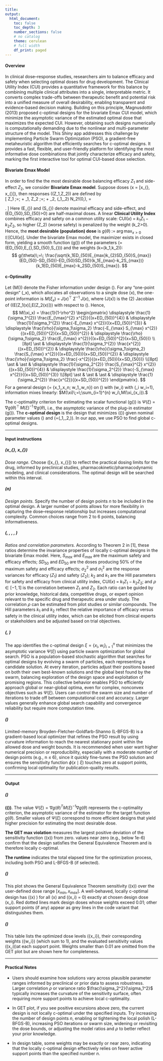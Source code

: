 ```yaml
---
title: 
output:
  html_document:
    toc: false
    toc_depth: 3
    number_sections: false
    # no catalog
    theme: cerulean
    # full width
    df_print: paged
---
```


#### Overview


In clinical dose–response studies, researchers aim to balance efficacy and safety when selecting optimal doses for drug development. The Clinical Utility Index (CUI) provides a quantitative framework for this balance by combining multiple clinical attributes into a single, interpretable metric. It converts complex trade-offs between therapeutic benefit and potential risk into a unified measure of overall desirability, enabling transparent and evidence-based decision making. Building on this principle, Magnusdottir (2013) proposed c-optimal designs for the bivariate Emax CUI model, which minimize the asymptotic variance of the estimated optimal dose that maximizes the expected CUI. However, obtaining such designs numerically is computationally demanding due to the nonlinear and multi-parameter structure of the model. This Shiny app addresses this challenge by implementing Particle Swarm Optimization (PSO), a gradient-free metaheuristic algorithm that efficiently searches for c-optimal designs. It provides a fast, flexible, and user-friendly platform for identifying the most informative dose combinations that jointly characterize efficacy and safety, marking the first interactive tool for optimal CUI-based dose selection.


#### Bivariate Emax Model

In order to find the the most desirable dose balancing efficacy $Z_1$ and side-effect $Z_2$, we consider **Bivariate Emax model**.  Suppose doses \(x \in \chi = [x_{\min}, x_{\max}]\), then responses \((Z_1,Z_2)\) are defined by  
\[
Z_1 \;=\; \frac{E_{\max}\,x}{x + ED_{50}} + \varepsilon_1,
\qquad
Z_2 \;=\; \frac{S_{\max}\,x}{x + SD_{50}} + \varepsilon_2,
\qquad
(\varepsilon_1,\varepsilon_2) \sim N_2\!\big(0,\Sigma\big),
\qquad
\Sigma = \begin{pmatrix}\sigma_1^2 & \rho\sigma_1\sigma_2\\ \rho\sigma_1\sigma_2 & \sigma_2^2\end{pmatrix}
.
\]
Here \(E_{\max}\) and \(S_{\max}\) denote maximal efficacy and side-effect, and \(ED_{50},SD_{50}>0\) are half-maximal doses. 
A linear **Clinical Utility Index** combines efficacy and safety on a common utility scale: $\mathrm{CUI}(x) \;=\; k_1 Z_1 \;-\; k_2 Z_2,$
so higher \(Z_2\) (worse safety) is penalized by the weight \(k_2>0\). Hence, the **most desirable (population) dose** is $g(\theta) \;:=\; \arg\max_{x>0}\; \mathbb E[\mathrm{CUI}(x)].$
Under the bivariate Emax model, the maximizer exists in closed form, yielding a smooth function \(g(\theta)\) of the parameters \(\theta=(ED_{50},E_{\max},SD_{50},S_{\max})\) and the weights \(k=(k_1,k_2)\):
$$
g(\theta)\;=\; \frac{\sqrt{k_1ED_{50}E_{max}k_{2}SD_{50}S_{max}}(ED_{50}-SD_{50})-ED_{50}SD_{50}(k_1E_{max}-k_2S_{max})}{k_1ED_{50}E_{max}-k_2SD_{50}S_{max}}.
$$



#### c-Optimality

Let \(M(\xi)\) denote the Fisher information under design \(\xi\). For any “one-point design” \(\xi_x\), which allocates all observations to a single dose \(x\), the one-point information is
$M(\xi_x)\;=\; J(x)^\top\;\Sigma^{-1}\;J(x),$
where \(J(x)\) is the \(2\times 4\) Jacobian of \(\big(\mathbb E[Z_1(x)],\mathbb E[Z_2(x)]\big)\) with respect to \(\theta\). Hence, 
$$
M(\xi_x)
= \frac{1}{1-\rho^2}
\begin{pmatrix}
\displaystyle \frac{1}{\sigma_1^{2}} \frac{E_{\max}^{2} x^{2}}{(x+ED_{50})^{4}}
&
\displaystyle \frac{1}{\sigma_1^{2}} \frac{-E_{\max} x^{2}}{(x+ED_{50})^{3}}
&
\displaystyle \frac{\rho}{\sigma_1\sigma_2} \frac{-E_{\max} S_{\max} x^{2}}{(x+ED_{50})^{2}(x+SD_{50})^{2}}
&
\displaystyle \frac{\rho}{\sigma_1\sigma_2} \frac{E_{\max} x^{2}}{(x+ED_{50})^{2}(x+SD_{50})}
\\[8pt]
\ast
&
\displaystyle \frac{1}{\sigma_1^{2}} \frac{x^{2}}{(x+ED_{50})^{2}}
&
\displaystyle \frac{\rho}{\sigma_1\sigma_2} \frac{S_{\max} x^{2}}{(x+ED_{50})(x+SD_{50})^{2}}
&
\displaystyle \frac{\rho}{\sigma_1\sigma_2} \frac{-x^{2}}{(x+ED_{50})(x+SD_{50})}
\\[8pt]
\ast & \ast
&
\displaystyle \frac{1}{\sigma_2^{2}} \frac{S_{\max}^{2} x^{2}}{(x+SD_{50})^{4}}
&
\displaystyle \frac{1}{\sigma_2^{2}} \frac{-S_{\max} x^{2}}{(x+SD_{50})^{3}}
\\[8pt]
\ast & \ast & \ast
&
\displaystyle \frac{1}{\sigma_2^{2}} \frac{x^{2}}{(x+SD_{50})^{2}}
\end{pmatrix}.
$$
For a general design \(\xi = \{x_1,\ldots,x_n; w_1,\ldots,w_n\}\) on \(\chi\)  with  \(w_i\ge 0\) with \(\sum_i w_i=1\), information mixes linearly: $M(\xi)\;=\;\sum_{i=1}^{n} w_i\,M(\xi_{x_i}).$

The c-optimality criterion for estimating the scalar functional \(g(\theta)\) is $\Psi(\xi)\;=\; \nabla g(\theta)^\top\, M(\xi)^{-1}\, \nabla g(\theta),$
i.e., the asymptotic variance of the plug-in estimator \(g(\hat\theta)\). The **c-optimal design** is the design that minimizes \(\Psi(\xi)\) given nominal parameter values \(\theta\) and \(\Omega=(\sigma_1,\sigma_2,\rho)\). In our app, we use PSO to find global c-optimal designs.

------

#### Input instructions

##### **\(x_{\min}, x_{\max}\)**  
*Dose range.* Choose \([x_{\min}, x_{\max}]\) to reflect the practical dosing limits for the drug, informed by preclinical studies, pharmacokinetic/pharmacodynamic modeling, and clinical considerations. The optimal design will be searched within this interval. 


##### **\(n\)**
*Design points.* Specify the number of design points $n$ to be included in the optimal design. A larger number of points allows for more flexibility in capturing the dose–response relationship but increases computational complexity. Common choices range from 2 to 6 points, balancing informativeness.


##### **\(\frac{S_{max}}{E_{max}}, \quad \frac{SD_{50}}{ED_{50}}, \quad \frac{\sigma_2^2}{\sigma_1^2}, \quad \frac{k_2}{k_1}, \quad  \rho\)**
*Ratios and correlation parameters.* According to Theorem 2 in [1], these ratios determine the invariance properties of locally c-optimal designs in the bivariate Emax model. Here, $S_{max}$ and $E_{max}$ are the maximum safety and efficacy effects; $SD_{50}$ and $ED_{50}$ are the doses producing 50% of the maximum safety and efficacy effects; $\sigma_2^2$ and $\sigma_1^2$ are the response variances for efficacy ($Z_1$) and safety ($Z_2$); $k_2$ and $k_1$ are the Hill parameters for safety and efficacy from clinical utility index, $\mathrm{CUI}(x) \;=\; k_1 Z_1 \;-\; k_2 Z_2$; and $\rho \in [-1, 1]$ is the correlation between $Z_1$ and $Z_2$. Each ratio can be guided by prior knowledge, historical data, competitive drugs, or expert opinion relevant to the specific drug and therapeutic area under study. The correlation $\rho$ can be estimated from pilot studies or similar compounds. The Hill parameters $k_1$ and $k_2$ reflect the relative importance of efficacy versus safety in the clinical utility index, which can be elicited from clinical experts or stakeholders and be adjusted based on trial objectives.



##### **\(\text{PSO swarm size},\ \text{PSO iterations}\)**
The app identifies the c-optimal design $\xi = \{x_i, w_i\}_{i=1}^n$ that minimizes the asymptotic variance $\Psi(\xi)$ using particle swarm optimization for global search. PSO is a population-based stochastic algorithm that searches for optimal designs by evolving a swarm of particles, each representing a candidate solution. At every iteration, particles adjust their positions based on both their own best-known solutions and the global best found by the swarm, balancing exploration of the design space and exploitation of promising regions. This collective behavior enables PSO to efficiently approach global or near-global optima, even for complex, nonconvex objectives such as $\Psi(\xi)$. Users can control the swarm size and number of iterations to trade off between computational cost and accuracy. Larger values generally enhance global search capability and convergence reliability but require more computation time.

##### **\(\text{L-BFGS-B}\)**
Limited-memory Broyden-Fletcher-Goldfarb-Shanno (L-BFGS-B) is a gradient-based local optimizer that refines the PSO result by using curvature information to reach the nearest stationary point within the allowed dose and weight bounds. It is recommended when user want higher numerical precision or reproducibility, especially with a moderate number of design points (e.g., n ≤ 6), since it quickly fine-tunes the PSO solution and ensures the sensitivity function $\phi(x\mid\xi)$ touches zero at support points, confirming local optimality for publication-quality results.

-----



#### Output

##### **\(\text{Criterion value}\)** 
**\(\Psi(\xi)\)**. The value $\Psi(\xi) = \nabla g(\theta)^T M(\xi)^{-1} \nabla g(\theta)$ represents the c-optimality criterion, the asymptotic variance of the estimator for the target function $g(\theta)$. Smaller values of $\Psi(\xi)$ correspond to more efficient designs that yield higher precision for estimating the most desirable dose. 

**The GET max violation** measures the largest positive deviation of the sensitivity function \(\phi(x\mid\xi)\) from zero. values near zero (e.g., below 1e-6) confirm that the design satisfies the General Equivalence Theorem and is therefore locally c-optimal.

**The runtime** indicates the total elapsed time for the optimization process, including both PSO and L-BFGS-B (if selected). 

##### **\(\text{GET plot}\)** 
This plot shows the General Equivalence Theorem sensitivity \(\phi(x\mid\xi)\) over the user-defined dose range $[x_{min}, x_{max}]$. A well-behaved, locally c-optimal design has \(\phi(x\mid\xi) \leq 0\) for all \(x\) and \(\phi(x_i\mid\xi) = 0\) exactly at chosen design dose \(x_i\). Red dotted lines mark design doses whose weights exceed 0.01; other support points (if any) appear as grey lines in the code variant that distinguishes them. 

##### **\(\text{Design table}\)** 
This table lists the optimized dose levels \(\{x_i\}\), their corresponding weights \(\{w_i\}\) (which sum to 1), and the evaluated sensitivity values \(\phi(x_i\mid\xi)\)at each support point. Weights smaller than 0.01 are omitted from the GET plot but are shown here for completeness. 



------


#### Practical Notes

- Users should examine how solutions vary across plausible parameter ranges informed by preclinical or prior data to assess robustness. Larger correlation $\rho$ or variance ratio $\frac{\sigma_2^2}{\sigma_1^2}$ typically increases the curvature of the sensitivity surface, often requiring more support points to achieve local c-optimality.   

- In GET plot, if you see positive excursions above zero, the current design is not locally c-optimal under the specified inputs. Try increasing the number of design points $n$, enabling or tightening the local polish (L-BFGS-B), increasing PSO iterations or swarm size, widening or revisiting the dose bounds, or adjusting the model ratios and $\rho$ to better reflect your prior knowledge.

- In design table, some weights may be exactly or near zero, indicating that the locally c-optimal design effectively relies on fewer active support points than the specified number $n$.
